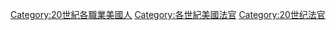 [[Category:20世紀各職業美國人|Category:20世紀各職業美國人]]
[[Category:各世紀美國法官|Category:各世紀美國法官]]
[[Category:20世纪法官|Category:20世纪法官]]